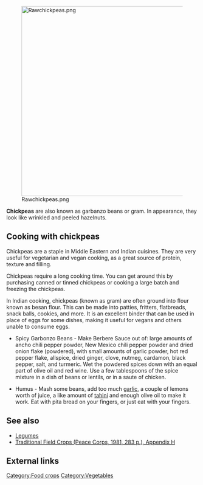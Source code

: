 [[File:Rawchickpeas.png|center|500px]]

'''Chickpeas''' are also known as garbanzo beans or gram. In appearance, they look like wrinkled and peeled hazelnuts.

== Cooking with chickpeas ==

Chickpeas are a staple in Middle Eastern and Indian cuisines. They are very useful for vegetarian and vegan cooking, as a great source of protein, texture and filling.

Chickpeas require a long cooking time. You can get around this by purchasing canned or tinned chickpeas or cooking a large batch and freezing the chickpeas.

In Indian cooking, chickpeas (known as gram) are often ground into flour known as besan flour. This can be made into patties, fritters, flatbreads, snack balls, cookies, and more. It is an excellent binder that can be used in place of eggs for some dishes, making it useful for vegans and others unable to consume eggs.

*Spicy Garbonzo Beans - Make Berbere Sauce out of: large amounts of ancho chili pepper powder, New Mexico chili pepper powder and dried onion flake (powdered), with small amounts of garlic powder, hot red pepper flake, allspice, dried ginger, clove, nutmeg, cardamon, black pepper, salt, and turmeric.  Wet the powdered spices down with an equal part of olive oil and red wine.  Use a few tablespoons of the spice mixture in a dish of beans or lentils, or in a saute of chicken.

*Humus - Mash some beans, add too much [[garlic]], a couple of lemons worth of juice, a like amount of [[tahini]] and enough olive oil to make it work.  Eat with pita bread on your fingers, or just eat with your fingers.

== See also ==
*[[Legumes]]
*[[Traditional_Field_Crops_12#Chickpeas|Traditional Field Crops (Peace Corps, 1981, 283 p.), Appendix H]]

== External links ==

[[Category:Food crops]]
[[Category:Vegetables]]